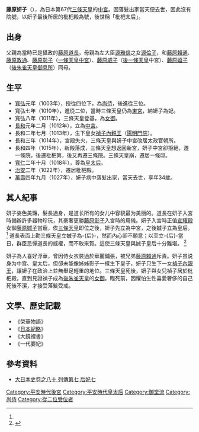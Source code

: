 '''藤原妍子'''（{{bd|993年||1027年}}），為日本第67代[[三條天皇|三條天皇]]的[[中宮|中宮]]。因落髮出家當天便去世，因此沒有院號，以妍子最後所居的枇杷殿為號，後世稱「枇杷太后」。

==出身==
父親為當時已是攝政的[[藤原道長|藤原道長]]，母親為左大臣[[源雅信|源雅信]]之女[[源倫子|源倫子]]，和[[藤原賴通|藤原賴通]]、[[藤原教通|藤原教通]]、[[藤原彰子|藤原彰子]]（[[一條天皇|一條天皇]][[中宮|中宮]]）、[[藤原威子|藤原威子]]（[[後一條天皇|後一條天皇]]中宮）、[[藤原嬉子|藤原嬉子]]（[[後朱雀天皇|後朱雀天皇]][[御息所|御息所]]）同母。

==生平==
*[[寬弘|寬弘]]元年（1003年），授從四位下，為[[尚侍|尚侍]]，後進從三位。
*寬弘七年（1010年），進從二位，當時三條天皇仍為[[東宮|東宮]]，納妍子為妃。
*寬弘八年（1011年），三條天皇登基，為[[女御|女御]]。
*[[長和|長和]]元年二月（1012年），立為[[中宮|中宮]]。
*長和二年七月（1013年），生下皇女[[禎子內親王|禎子內親王]]（[[陽明門院|陽明門院]]）。
*長和三年（1014年），宮殿失火，三條天皇與妍子中宮改居太政官朝所。
*長和四年（1015年），新殿落成，三條天皇想返回新宮，妍子中宮卻拒絕，遷一條院，後遷枇杷第，後又再遷三條院。三條天皇崩，遷居一條邸。
*[[寬仁|寬仁]]二年十月（1018年），尊為[[皇太后|皇太后]]。
*[[治安|治安]]二年（1022年），遷居枇杷殿。
*[[萬壽|萬壽]]四年九月（1027年），妍子病中落髮出家，當天去世，享年34歲。

==其人紀事==
妍子姿色美豔，髮長過身，是道长所有的女儿中容貌最为美丽的。道長在妍子入宮時備辦許多器物珍玩，其豪奢更勝[[藤原彰子|藤原彰子]]入宮時的用儀。妍子入宮時正值[[宣耀殿|宣耀殿]]女御[[藤原娍子|藤原娍子]]當寵，俟[[三條天皇|三條天皇]]即位之後，妍子先立為中宮，之後娍子立為皇后。<ref name="DaiNipponShi" /> 道長表面上勸三條天皇立娍子為-{后}-，然而內心卻不願意；以至立-{后}-當日，群臣忌憚道長的威權，而不敢來賀。這使三條天皇與娍子皇后十分難堪。
<ref>{{Cite web |url=http://miko.org/~uraki/kuon/furu/text/dainihonsi/dns080.htm |title=大日本史藤原娍子傳 |access-date=2009-08-10 |archive-date=2021-03-23 |archive-url=https://web.archive.org/web/20210323054029/https://miko.org/~uraki/kuon/furu/text/dainihonsi/dns080.htm |dead-url=no }}</ref>

妍子為人喜好浮華，曾因侍女衣裝過於華麗鋪張，被兄弟[[藤原賴通|藤原賴通]]斥責。妍子虽说身为中宫、皇太后，但卻未能像姊姊彰子一樣生下皇子，妍子只生下一女[[禎子內親王|禎子內親王]]，讓妍子在政治上並無舉足輕重的地位。三條天皇死後，妍子與女兒禎子居於枇杷殿，直到見證禎子成為[[後朱雀天皇|後朱雀天皇]]的[[女御|女御]]。臨死前，因懼怕生性喜愛奢侈的自己死後不潔，才接受落髮受戒。

==文學、歷史記載==
* 《榮華物語》
* 《[[日本紀略|日本紀略]]》
* 《大鏡裡書》
* 《一代要紀》

==參考資料==
*[http://miko.org/~uraki/kuon/furu/text/dainihonsi/dns080.htm#01 大日本史卷之八十 列傳第七 后妃七] {{Wayback|url=http://miko.org/~uraki/kuon/furu/text/dainihonsi/dns080.htm#01 |date=20210323054029 }}

{{平安時代皇后}}

[[Category:平安時代後宮|Category:平安時代後宮]]
[[Category:平安時代皇太后|Category:平安時代皇太后]]
[[Category:御堂流|Category:御堂流]]
[[Category:尚侍|Category:尚侍]]
[[Category:從二位受位者|Category:從二位受位者]]